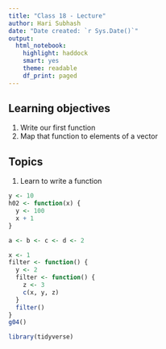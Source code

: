 ```yaml
---
title: "Class 18 - Lecture"
author: Hari Subhash
date: "Date created: `r Sys.Date()`"
output:
  html_notebook:
    highlight: haddock
    smart: yes
    theme: readable
    df_print: paged
---
```

## **Learning objectives**
1. Write our first function
2. Map that function to elements of a vector

## Topics
1. Learn to write a function

```r
y <- 10
h02 <- function(x) {
  y <- 100
  x + 1
}

a <- b <- c <- d <- 2

```


```r
x <- 1
filter <- function() {
  y <- 2
  filter <- function() {
    z <- 3
    c(x, y, z)
  }
  filter()
}
g04()
```


```r
library(tidyverse)
```



```r

```

